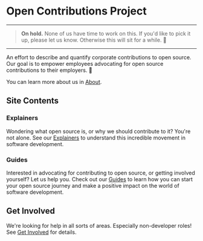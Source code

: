 # Open Contributions Project

---

> **On hold.** None of us have time to work on this. If you'd like to pick it up, please let us know. Otherwise this will sit for a while. 👋

---

An effort to describe and quantify corporate contributions to open source.
Our goal is to empower employees advocating for open source contributions to their employers. 💙

You can learn more about us in [About](./about).

## Site Contents

### Explainers

Wondering what open source is, or why we should contribute to it?
You're not alone.
See our [Explainers](./explainers) to understand this incredible movement in software development.

### Guides

Interested in advocating for contributing to open source, or getting involved yourself?
Let us help you.
Check out our [Guides](./guides) to learn how you can start your open source journey and make a positive impact on the world of software development.

## Get Involved

We're looking for help in all sorts of areas.
Especially non-developer roles!
See [Get Involved](./get-involved) for details.
